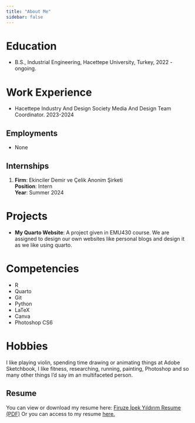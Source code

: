 ```yaml
---
title: "About Me"
sidebar: false 
---
```


# Education

- B.S., Industrial Engineering, Hacettepe University, Turkey, 2022 - ongoing.

# Work Experience
- Hacettepe Industry And Design Society Media And Design Team Coordinator.
2023-2024

## Employments

- None

## Internships

1. **Firm**: Ekinciler Demir ve Çelik Anonim Şirketi  
   **Position**: Intern  
   **Year**: Summer 2024

# Projects

- **My Quarto Website**: A project given in EMU430 course. We are assigned to design our own websites like personal blogs and design it as we like using quarto.


# Competencies

- R
- Quarto
- Git
- Python
- LaTeX
- Canva
- Photoshop CS6

# Hobbies

I like playing violin, spending time drawing or animating things at Adobe Sketchbook, I like fitness, researching, running, painting, Photoshop and so many other things I'd say im an multifaceted person.

## Resume

You can view or download my resume here: [Firuze İpek Yıldırım Resume (PDF)](assets/firuzeipek_resume.pdf)
Or you can access to my resume [here.](https://firuze-ipek-yildirim-resume.my.canva.site/)

